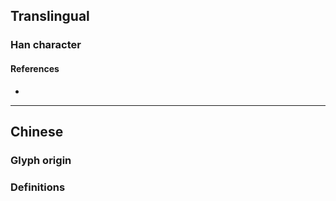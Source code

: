 {{also|攬}}
{{character info}}
==Translingual==

===Han character===
{{Han char|rn=64|rad=手|as=09|sn=12|four=|canj=QLIU|ids=⿰扌览}}

====References====
* {{Han ref|kx=0445.341|hdz=31914.090|uh=63FD|ud=25597}}

----

==Chinese==

===Glyph origin===
{{Han simp|攬|f=覽|t=览}}

===Definitions===
{{zh-see|攬}}